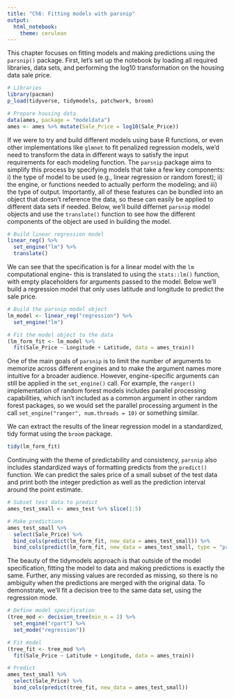 ```yaml
---
title: "Ch6: Fitting models with parsnip"
output:
  html_notebook:
    theme: cerulean
---
```


This chapter focuses on fitting models and making predictions using the `parsnip()` package.  First, let's set up the notebook by loading all required libraries, data sets, and performing the log10 transformation on the housing data sale price.

```r
# Libraries
library(pacman)
p_load(tidyverse, tidymodels, patchwork, broom)

# Prepare housing data
data(ames, package = "modeldata")
ames <- ames %>% mutate(Sale_Price = log10(Sale_Price))
```

If we were to try and build different models using base R functions, or even other implementations like `glmnet` to fit penalized regression models, we'd need to transform the data in different ways to satisfy the input requirements for each modeling function.  The `parsnip` package aims to simplify this process by specifying models that take a few key components: i) the type of model to be used (e.g., linear regression or random forest); ii) the engine, or functions needed to actually perform the modeling; and iii) the type of output.  Importantly, all of these features can be bundled into an object that doesn't reference the data, so these can easily be applied to different data sets if needed.  Below, we'll build differnet `parsnip` model objects and use the `translate()` function to see how the different components of the object are used in building the model.

```r
# Build linear regression model
linear_reg() %>% 
  set_engine("lm") %>% 
  translate()

```

We can see that the specification is for a linear model with the `lm` computational engine- this is translated to using the `stats::lm()` function, with empty placeholders for arguments passed to the model.  Below we'll build a regression model that only uses latitude and longitude to predict the sale price.

```r
# Build the parsnip model object
lm_model <- linear_reg("regression") %>% 
  set_engine("lm")

# Fit the model object to the data
(lm_form_fit <- lm_model %>% 
  fit(Sale_Price ~ Longitude + Latitude, data = ames_train))
```

One of the main goals of `parsnip` is to limit the number of arguments to memorize across different engines and to make the argument names more intuitive for a broader audience.  However, engine-specific arguments can still be applied in the `set_engine()` call.  For example, the `ranger()` implementation of random forest models includes parallel processing capabilities, which isn't included as a common argument in other random forest packages, so we would set the parallel processing argument in the call `set_engine("ranger", num.threads = 10)` or something similar.  

We can extract the results of the linear regression model in a standardized, tidy format using the `broom` package.

```r
tidy(lm_form_fit)

```

Continuing with the theme of predictability and consistency, `parsnip` also includes standardized ways of formatting predicts from the `predict()` function.  We can predict the sales price of a small subset of the test data and print both the integer prediction as well as the prediction interval around the point estimate.

```r
# Subset test data to predict
ames_test_small <- ames_test %>% slice(1:5)

# Make predictions
ames_test_small %>% 
  select(Sale_Price) %>% 
  bind_cols(predict(lm_form_fit, new_data = ames_test_small)) %>% 
  bind_cols(predict(lm_form_fit, new_data = ames_test_small, type = "pred_int"))
```

The beauty of the tidymodels approach is that outside of the model specification, fitting the model to data and making predictions is exactly the same.  Further, any missing values are recorded as missing, so there is no ambiguity when the predictions are merged with the original data.  To demonstrate, we'll fit a decision tree to the same data set, using the regression mode.

```r
# Define model specification
(tree_mod <- decision_tree(min_n = 2) %>% 
  set_engine("rpart") %>% 
  set_mode("regression"))

# Fit model
(tree_fit <- tree_mod %>% 
  fit(Sale_Price ~ Latitude + Longitude, data = ames_train))

# Predict
ames_test_small %>% 
  select(Sale_Price) %>% 
  bind_cols(predict(tree_fit, new_data = ames_test_small))
```

